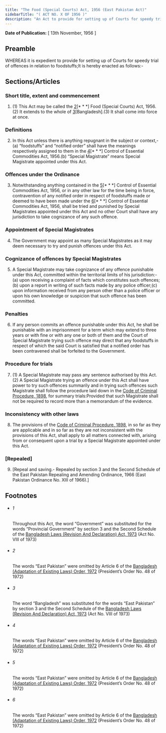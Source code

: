 ```yaml
---
title: "The Food (Special Courts) Act, 1956 (East Pakistan Act)"
sidebarTitle: "( ACT NO. X OF 1956 )"
description: "An Act to provide for setting up of Courts for speedy trial of offences in relation to foodstuffs. 1♣"
---
```


**Date of Publication:** [ 13th November, 1956 ]

## Preamble

WHEREAS it is expedient to provide for setting up of Courts for speedy trial of offences in relation to foodstuffs;It is hereby enacted as follows:-

## Sections/Articles

### Short title, extent and commencement

1. (1) This Act may be called the [2](1)[\* \* \*] Food (Special Courts) Act, 1956.(2) It extends to the whole of [3](2)[Bangladesh].(3) It shall come into force at once.

### Definitions

2. In this Act unless there is anything repugnant in the subject or context,-(a) “foodstuffs” and “notified order” shall have the meanings respectively assigned to them in the [4](1)[\* \* \*] Control of Essential Commodities Act, 1956.(b) “Special Magistrate” means Special Magistrate appointed under this Act.

### Offences under the Ordinance

3. Notwithstanding anything contained in the [5](1)[\* \* \*] Control of Essential Commodities Act, 1956, or in any other law for the time being in force, contravention of any notified order in respect of foodstuffs made or deemed to have been made under the [6](2)[\* \* \*] Control of Essential Commodities Act, 1956, shall be tried and punished by Special Magistrates appointed under this Act and no other Court shall have any jurisdiction to take cognizance of any such offence.

### Appointment of Special Magistrates

4. The Government may appoint as many Special Magistrates as it may deem necessary to try and punish offences under this Act.

### Cognizance of offences by Special Magistrates

5. A Special Magistrate may take cognizance of any offence punishable under this Act, committed within the territorial limits of his jurisdiction:-(a) upon receiving a complaint of facts which constitutes such offences;(b) upon a report in writing of such facts made by any police officer;(c) upon information received from any person other than a police officer or upon his own knowledge or suspicion that such offence has been committed.

### Penalties

6. If any person commits an offence punishable under this Act, he shall be punishable with an imprisonment for a term which may extend to three years or with fine or with any one or both of them and the Court of Special Magistrate trying such offence may direct that any foodstuffs in respect of which the said Court is satisfied that a notified order has been contravened shall be forfeited to the Government.

### Procedure for trials

7. (1) A Special Magistrate may pass any sentence authorised by this Act.(2) A Special Magistrate trying an offence under this Act shall have power to try such offences summarily and in trying such offences such Magistrate shall follow the procedure laid down in the [Code of Criminal Procedure, 1898](/act-75.html "Code of Criminal Procedure, 1898"), for summary trials:Provided that such Magistrate shall not be required to record more than a memorandum of the evidence.

### Inconsistency with other laws

8. The provisions of the [Code of Criminal Procedure, 1898](/act-75.html "Code of Criminal Procedure, 1898"), in so far as they are applicable and in so far as they are not inconsistent with the provisions of this Act, shall apply to all matters connected with, arising from or consequent upon a trial by a Special Magistrate appointed under this Act.

### [Repealed]

9. [Repeal and saving.- Repealed by section 3 and the Second Schedule of the East Pakistan Repealing and Amending Ordinance, 1966 (East Pakistan Ordinance No. XIII of 1966).]

## Footnotes

- ###### 1

  Throughout this Act, the word “Government” was substituted for the words “Provincial Government” by section 3 and the Second Schedule of the [Bangladesh Laws (Revision And Declaration) Act, 1973](/act-430.html "Bangladesh Laws (Revision And Declaration) Act, 1973") (Act No. VIII of 1973)

- ###### 2

  The words “East Pakistan” were omitted by Article 6 of the [Bangladesh (Adaptation of Existing Laws) Order, 1972](/act-388.html "Bangladesh (Adaptation of Existing Laws) Order, 1972 ") (President’s Order No. 48 of 1972)

- ###### 3

  The word “Bangladesh” was substituted for the words “East Pakistan” by section 3 and the Second Schedule of the [Bangladesh Laws (Revision And Declaration) Act, 1973](/act-430.html "Bangladesh Laws (Revision And Declaration) Act, 1973") (Act No. VIII of 1973)

- ###### 4

  The words “East Pakistan” were omitted by Article 6 of the [Bangladesh (Adaptation of Existing Laws) Order, 1972](/act-388.html "Bangladesh (Adaptation of Existing Laws) Order, 1972 ") (President’s Order No. 48 of 1972)

- ###### 5

  The words “East Pakistan” were omitted by Article 6 of the [Bangladesh (Adaptation of Existing Laws) Order, 1972](/act-388.html "Bangladesh (Adaptation of Existing Laws) Order, 1972 ") (President’s Order No. 48 of 1972)

- ###### 6

  The words “East Pakistan” were omitted by Article 6 of the [Bangladesh (Adaptation of Existing Laws) Order, 1972](/act-388.html "Bangladesh (Adaptation of Existing Laws) Order, 1972 ") (President’s Order No. 48 of 1972)

